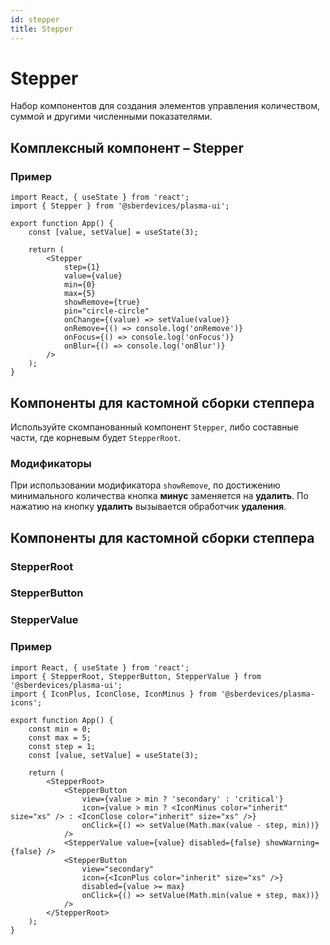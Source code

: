 ```yaml
---
id: stepper
title: Stepper
---
```



# Stepper
Набор компонентов для создания элементов управления количеством, суммой и другими численными показателями.

## Комплексный компонент – Stepper
<Description name="Stepper" />
<PropsTable name="Stepper" />

### Пример

```tsx live
import React, { useState } from 'react';
import { Stepper } from '@sberdevices/plasma-ui';

export function App() {
    const [value, setValue] = useState(3);

    return (
        <Stepper
            step={1}
            value={value}
            min={0}
            max={5}
            showRemove={true}
            pin="circle-circle"
            onChange={(value) => setValue(value)}
            onRemove={() => console.log('onRemove')}
            onFocus={() => console.log('onFocus')}
            onBlur={() => console.log('onBlur')}
        />
    );
}
```

## Компоненты для кастомной сборки степпера
Используйте скомпанованный компонент `Stepper`, либо составные части, где корневым будет `StepperRoot`.

### Модификаторы
При использовании модификатора `showRemove`, по достижению
минимального количества кнопка **минус** заменяется на **удалить**.
По нажатию на кнопку **удалить** вызывается обработчик **удаления**.

## Компоненты для кастомной сборки степпера

### StepperRoot
<Description name="StepperRoot" />

### StepperButton
<Description name="StepperButton" />
<PropsTable name="StepperButton" />

### StepperValue
<Description name="StepperValue" />
<PropsTable name="StepperValue" />

### Пример
```tsx live
import React, { useState } from 'react';
import { StepperRoot, StepperButton, StepperValue } from '@sberdevices/plasma-ui';
import { IconPlus, IconClose, IconMinus } from '@sberdevices/plasma-icons';

export function App() {
    const min = 0;
    const max = 5;
    const step = 1;
    const [value, setValue] = useState(3);

    return (
        <StepperRoot>
            <StepperButton
                view={value > min ? 'secondary' : 'critical'}
                icon={value > min ? <IconMinus color="inherit" size="xs" /> : <IconClose color="inherit" size="xs" />}
                onClick={() => setValue(Math.max(value - step, min))}
            />
            <StepperValue value={value} disabled={false} showWarning={false} />
            <StepperButton
                view="secondary"
                icon={<IconPlus color="inherit" size="xs" />}
                disabled={value >= max}
                onClick={() => setValue(Math.min(value + step, max))}
            />
        </StepperRoot>
    );
}
```
